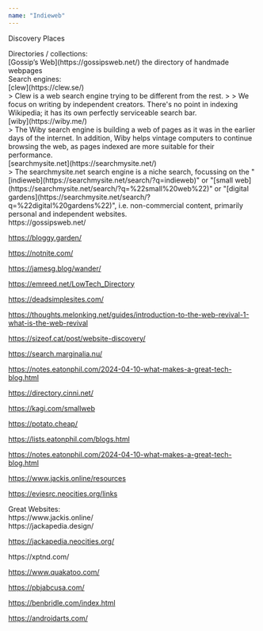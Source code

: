 ```yaml
---
name: "Indieweb"
---
```


Discovery Places

<div class="ml-[2rem] mb-8">
Directories / collections:

<div class="ml-[2rem] mb-8">
[Gossip’s Web](https://gossipsweb.net/) the directory of handmade webpages

</div>
Search engines:

<div class="ml-[2rem] mb-8">
[clew](https://clew.se/)

<div class="ml-[2rem] mb-8">
> Clew is a web search engine trying to be different from the rest.
>
> We focus on writing by independent creators. There's no point in indexing Wikipedia; it has its own perfectly serviceable search bar.

</div>
[wiby](https://wiby.me/)

<div class="ml-[2rem] mb-8">
> The Wiby search engine is building a web of pages as it was in the earlier days of the internet. In addition, Wiby helps vintage computers to continue browsing the web, as pages indexed are more suitable for their performance.

</div>
[searchmysite.net](https://searchmysite.net/)

<div class="ml-[2rem] mb-8">
> The searchmysite.net search engine is a niche search, focussing on the "[indieweb](https://searchmysite.net/search/?q=indieweb)" or "[small web](https://searchmysite.net/search/?q=%22small%20web%22)" or "[digital gardens](https://searchmysite.net/search/?q=%22digital%20gardens%22)", i.e. non-commercial content, primarily personal and independent websites.

</div>
</div>
https://gossipsweb.net/

https://bloggy.garden/

https://notnite.com/

https://jamesg.blog/wander/

https://emreed.net/LowTech_Directory

https://deadsimplesites.com/

https://thoughts.melonking.net/guides/introduction-to-the-web-revival-1-what-is-the-web-revival

https://sizeof.cat/post/website-discovery/

https://search.marginalia.nu/

https://notes.eatonphil.com/2024-04-10-what-makes-a-great-tech-blog.html

https://directory.cinni.net/

https://kagi.com/smallweb

https://potato.cheap/

https://lists.eatonphil.com/blogs.html

https://notes.eatonphil.com/2024-04-10-what-makes-a-great-tech-blog.html

https://www.jackis.online/resources

https://eviesrc.neocities.org/links

</div>
Great Websites:

<div class="ml-[2rem] mb-8">
https://www.jackis.online/

<div class="ml-[2rem] mb-8">
https://jackapedia.design/

https://jackapedia.neocities.org/

</div>
https://xptnd.com/

https://www.quakatoo.com/

https://pbjabcusa.com/

https://benbridle.com/index.html

https://androidarts.com/

</div>
